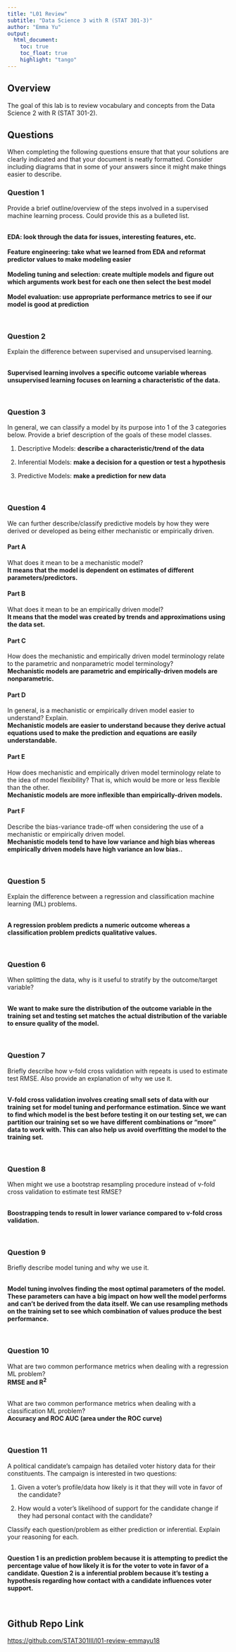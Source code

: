```yaml
---
title: "L01 Review"
subtitle: "Data Science 3 with R (STAT 301-3)"
author: "Emma Yu"
output: 
  html_document:
    toc: true
    toc_float: true
    highlight: "tango"
---
```


## Overview

The goal of this lab is to review vocabulary and concepts from the Data Science 2 with R (STAT 301-2).

## Questions

When completing the following questions ensure that that your solutions are clearly indicated and that your document is neatly formatted. Consider including diagrams that in some of your answers since it might make things easier to describe. 


### Question 1

Provide a brief outline/overview of the steps involved in a supervised machine learning process. Could provide this as a bulleted list. 

<br>
**EDA: look through the data for issues, interesting features, etc.** 
<br><br>
**Feature engineering: take what we learned from EDA and reformat predictor values to make modeling easier** 
<br><br>
**Modeling tuning and selection: create multiple models and figure out which arguments work best for each one then select the best model** 
<br><br>
**Model evaluation: use appropriate performance metrics to see if our model is good at prediction** 

<br>

### Question 2

Explain the difference between supervised and unsupervised learning.

<br>
**Supervised learning involves a specific outcome variable whereas unsupervised learning focuses on learning a characteristic of the data.**

<br>

### Question 3 

In general, we can classify a model by its purpose into 1 of the 3 categories below. Provide a brief description of the goals of these model classes.

1. Descriptive Models: **describe a characteristic/trend of the data**

2. Inferential Models: **make a decision for a question or test a hypothesis**

3. Predictive Models: **make a prediction for new data**

<br>

### Question 4 

We can further describe/classify predictive models by how they were derived or developed as being either mechanistic or empirically driven. 

#### Part A
What does it mean to be a mechanistic model?
<br>
**It means that the model is dependent on estimates of different parameters/predictors.**
<br>

#### Part B
What does it mean to be an empirically driven model?
<br>
**It means that the model was created by trends and approximations using the data set.**
<br>

#### Part C
How does the mechanistic and empirically driven model terminology relate to the parametric and nonparametric model terminology? 
<br>
**Mechanistic models are parametric and empirically-driven models are nonparametric.**
<br>

#### Part D
In general, is a mechanistic or empirically driven model easier to understand? Explain.
<br>
**Mechanistic models are easier to understand because they derive actual equations used to make the prediction and equations are easily understandable.**
<br>

#### Part E
How does mechanistic and empirically driven model terminology relate to the idea of model flexibility? That is, which would be more or less flexible than the other.
<br>
**Mechanistic models are more inflexible than empirically-driven models.**
<br>

#### Part F
Describe the bias-variance trade-off when considering the use of a mechanistic or empirically driven model. 
<br>
**Mechanistic models tend to have low variance and high bias whereas empirically driven models have high variance an low bias..**

<br>

### Question 5 

Explain the difference between a regression and classification machine learning (ML) problems.

<br>
**A regression problem predicts a numeric outcome whereas a classification problem predicts qualitative values.**

<br>

### Question 6 

When splitting the data, why is it useful to stratify by the outcome/target variable? 

<br>
**We want to make sure the distribution of the outcome variable in the training set and testing set matches the actual distribution of the variable to ensure quality of the model.**

<br>

### Question 7 

Briefly describe how v-fold cross validation with repeats is used to estimate test RMSE. Also provide an explanation of why we use it. 

<br>
**V-fold cross validation involves creating small sets of data with our training set for model tuning and performance estimation. Since we want to find which model is the best before testing it on our testing set, we can partition our training set so we have different combinations or "more" data to work with. This can also help us avoid overfitting the model to the training set.**

<br>

### Question 8

When might we use a bootstrap resampling procedure instead of v-fold cross validation to estimate test RMSE?

<br>
**Boostrapping tends to result in lower variance compared to v-fold cross validation.**

<br>

### Question 9 

Briefly describe model tuning and why we use it.

<br>
**Model tuning involves finding the most optimal parameters of the model. These parameters can have a big impact on how well the model performs and can't be derived from the data itself. We can use resampling methods on the training set to see which combination of values produce the best performance.**

<br>

### Question 10 

What are two common performance metrics when dealing with a regression ML problem?
<br>
**RMSE and R^2^**

<br>
What are two common performance metrics when dealing with a classification ML problem?
<br>
**Accuracy and ROC AUC (area under the ROC curve)**

<br>

### Question 11

A political candidate's campaign has detailed voter history data for their constituents. The campaign is interested in two questions:

1. Given a voter's profile/data how likely is it that they will vote in favor of the candidate?

1. How would a voter's likelihood of support for the candidate change if they had personal contact with the candidate?

Classify each question/problem as either prediction or inferential. Explain your reasoning for each.

<br>
**Question 1 is an prediction problem because it is attempting to predict the percentage value of how likely it is for the voter to vote in favor of a candidate. Question 2 is a inferential problem because it's testing a hypothesis regarding how contact with a candidate influences voter support.**

<br>

## Github Repo Link

[https://github.com/STAT301III/l01-review-emmayu18](Emma Yu L01 Repo){target="_blank"}
